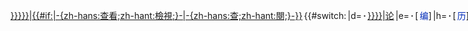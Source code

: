 <includeonly><span class="noprint plainlinks navbar" style="white-space:nowrap;word-spacing:-.12em;"><!--
-->[[{{transclude|{{{template|{{{1|}}}}}}}}|<span title="-{zh-hans:查看;zh-hant:檢視;}-这个模板">{{#if:{{{view|}}}|-{zh-hans:查看;zh-hant:檢視;}-|-{zh-hans:查;zh-hant:閱;}-}}</span>]]<!--
-->{{#switch: {{{1}}}
|d=&#32;<b>&middot;</b>&#32;[[{{TALKPAGENAME:{{transclude|{{{template}}}}}}}|<span title="关于这个模板的讨论页面">论</span>]]
|e=&#32;<b>&middot;</b>&#32;[{{fullurl:{{transclude|{{{template}}}}}|action=edit}} <span style="color:#002bb8;" title="您可以编辑这个模板。请在储存变更之前先预览">编</span>]
|h=&#32;<b>&middot;</b>&#32;[{{fullurl:{{transclude|{{{template}}}}}|action=history}} <span style="color:#002bb8;" title="-{zh-hans:查看;zh-hant:查詢;}-这个模板的编辑历史">历</span>]
|m=&#32;<b>&middot;</b>&#32;[{{fullurl:Special:Movepage|target={{transclude|{{{template}}}}}}} <span style="color:#002bb8;" title="移动这个模板">移</span>]
|w=&#32;<b>&middot;</b>&#32;[{{fullurl:{{transclude|{{{template}}}}}|action=watch}} <span style="color:#002bb8;" title="监视这个模板">监</span>]
|talk=&#32;<b>&middot;</b>&#32;[[{{TALKPAGENAME:{{transclude|{{{template}}}}}}}|<span title="关于这个模板的讨论页面">讨论</span>]]
|edit=&#32;<b>&middot;</b>&#32;[{{fullurl:{{transclude|{{{template}}}}}|action=edit}} <span style="color:#002bb8;" title="您可以编辑这个模板。请在储存变更之前先预览">编辑</span>]
|hist=&#32;<b>&middot;</b>&#32;[{{fullurl:{{transclude|{{{template}}}}}|action=history}} <span style="color:#002bb8;" title="-{zh-hans:查看;zh-hant:查詢;}-这个模板的编辑历史">历史</span>]
|move=&#32;<b>&middot;</b>&#32;[{{fullurl:Special:Movepage|target={{transclude|{{{template}}}}}}} <span style="color:#002bb8;" title="移动这个模板">移动</span>]
|watch=&#32;<b>&middot;</b>&#32;[{{fullurl:{{transclude|{{{template}}}}}|action=watch}} <span style="color:#002bb8;" title="监视这个模板">监视</span>]
}}<!--
-->{{#switch: {{{2}}}
|d=&#32;<b>&middot;</b>&#32;[[{{TALKPAGENAME:{{transclude|{{{template}}}}}}}|<span title="关于这个模板的讨论页面">论</span>]]
|e=&#32;<b>&middot;</b>&#32;[{{fullurl:{{transclude|{{{template}}}}}|action=edit}} <span style="color:#002bb8;" title="您可以编辑这个模板。请在储存变更之前先预览">编</span>]
|h=&#32;<b>&middot;</b>&#32;[{{fullurl:{{transclude|{{{template}}}}}|action=history}} <span style="color:#002bb8;" title="-{zh-hans:查看;zh-hant:查詢;}-这个模板的编辑历史">历</span>]
|m=&#32;<b>&middot;</b>&#32;[{{fullurl:Special:Movepage|target={{transclude|{{{template}}}}}}} <span style="color:#002bb8;" title="移动这个模板">移</span>]
|w=&#32;<b>&middot;</b>&#32;[{{fullurl:{{transclude|{{{template}}}}}|action=watch}} <span style="color:#002bb8;" title="监视这个模板">监</span>]
|talk=&#32;<b>&middot;</b>&#32;[[{{TALKPAGENAME:{{transclude|{{{template}}}}}}}|<span title="关于这个模板的讨论页面">讨论</span>]]
|edit=&#32;<b>&middot;</b>&#32;[{{fullurl:{{transclude|{{{template}}}}}|action=edit}} <span style="color:#002bb8;" title="您可以编辑这个模板。请在储存变更之前先预览">编辑</span>]
|hist=&#32;<b>&middot;</b>&#32;[{{fullurl:{{transclude|{{{template}}}}}|action=history}} <span style="color:#002bb8;" title="-{zh-hans:查看;zh-hant:查詢;}-这个模板的编辑历史">历史</span>]
|move=&#32;<b>&middot;</b>&#32;[{{fullurl:Special:Movepage|target={{transclude|{{{template}}}}}}} <span style="color:#002bb8;" title="移动这个模板">移动</span>]
|watch=&#32;<b>&middot;</b>&#32;[{{fullurl:{{transclude|{{{template}}}}}|action=watch}} <span style="color:#002bb8;" title="监视这个模板">监视</span>]
}}<!--
-->{{#switch: {{{3}}}
|d=&#32;<b>&middot;</b>&#32;[[{{TALKPAGENAME:{{transclude|{{{template}}}}}}}|<span title="关于这个模板的讨论页面">论</span>]]
|e=&#32;<b>&middot;</b>&#32;[{{fullurl:{{transclude|{{{template}}}}}|action=edit}} <span style="color:#002bb8;" title="您可以编辑这个模板。请在储存变更之前先预览">编</span>]
|h=&#32;<b>&middot;</b>&#32;[{{fullurl:{{transclude|{{{template}}}}}|action=history}} <span style="color:#002bb8;" title="-{zh-hans:查看;zh-hant:查詢;}-这个模板的编辑历史">历</span>]
|m=&#32;<b>&middot;</b>&#32;[{{fullurl:Special:Movepage|target={{transclude|{{{template}}}}}}} <span style="color:#002bb8;" title="移动这个模板">移</span>]
|w=&#32;<b>&middot;</b>&#32;[{{fullurl:{{transclude|{{{template}}}}}|action=watch}} <span style="color:#002bb8;" title="监视这个模板">监</span>]
|talk=&#32;<b>&middot;</b>&#32;[[{{TALKPAGENAME:{{transclude|{{{template}}}}}}}|<span title="关于这个模板的讨论页面">讨论</span>]]
|edit=&#32;<b>&middot;</b>&#32;[{{fullurl:{{transclude|{{{template}}}}}|action=edit}} <span style="color:#002bb8;" title="您可以编辑这个模板。请在储存变更之前先预览">编辑</span>]
|hist=&#32;<b>&middot;</b>&#32;[{{fullurl:{{transclude|{{{template}}}}}|action=history}} <span style="color:#002bb8;" title="-{zh-hans:查看;zh-hant:查詢;}-这个模板的编辑历史">历史</span>]
|move=&#32;<b>&middot;</b>&#32;[{{fullurl:Special:Movepage|target={{transclude|{{{template}}}}}}} <span style="color:#002bb8;" title="移动这个模板">移动</span>]
|watch=&#32;<b>&middot;</b>&#32;[{{fullurl:{{transclude|{{{template}}}}}|action=watch}} <span style="color:#002bb8;" title="监视这个模板">监视</span>]
}}<!--
-->{{#switch: {{{4}}}
|d=&#32;<b>&middot;</b>&#32;[[{{TALKPAGENAME:{{transclude|{{{template}}}}}}}|<span title="关于这个模板的讨论页面">论</span>]]
|e=&#32;<b>&middot;</b>&#32;[{{fullurl:{{transclude|{{{template}}}}}|action=edit}} <span style="color:#002bb8;" title="您可以编辑这个模板。请在储存变更之前先预览">编</span>]
|h=&#32;<b>&middot;</b>&#32;[{{fullurl:{{transclude|{{{template}}}}}|action=history}} <span style="color:#002bb8;" title="-{zh-hans:查看;zh-hant:查詢;}-这个模板的编辑历史">历</span>]
|m=&#32;<b>&middot;</b>&#32;[{{fullurl:Special:Movepage|target={{transclude|{{{template}}}}}}} <span style="color:#002bb8;" title="移动这个模板">移</span>]
|w=&#32;<b>&middot;</b>&#32;[{{fullurl:{{transclude|{{{template}}}}}|action=watch}} <span style="color:#002bb8;" title="监视这个模板">监</span>]
|talk=&#32;<b>&middot;</b>&#32;[[{{TALKPAGENAME:{{transclude|{{{template}}}}}}}|<span title="关于这个模板的讨论页面">讨论</span>]]
|edit=&#32;<b>&middot;</b>&#32;[{{fullurl:{{transclude|{{{template}}}}}|action=edit}} <span style="color:#002bb8;" title="您可以编辑这个模板。请在储存变更之前先预览">编辑</span>]
|hist=&#32;<b>&middot;</b>&#32;[{{fullurl:{{transclude|{{{template}}}}}|action=history}} <span style="color:#002bb8;" title="-{zh-hans:查看;zh-hant:查詢;}-这个模板的编辑历史">历史</span>]
|move=&#32;<b>&middot;</b>&#32;[{{fullurl:Special:Movepage|target={{transclude|{{{template}}}}}}} <span style="color:#002bb8;" title="移动这个模板">移动</span>]
|watch=&#32;<b>&middot;</b>&#32;[{{fullurl:{{transclude|{{{template}}}}}|action=watch}} <span style="color:#002bb8;" title="监视这个模板">监视</span>]
}}<!--
-->{{#switch: {{{5}}}
|d=&#32;<b>&middot;</b>&#32;[[{{TALKPAGENAME:{{transclude|{{{template}}}}}}}|<span title="关于这个模板的讨论页面">论</span>]]
|e=&#32;<b>&middot;</b>&#32;[{{fullurl:{{transclude|{{{template}}}}}|action=edit}} <span style="color:#002bb8;" title="您可以编辑这个模板。请在储存变更之前先预览">编</span>]
|h=&#32;<b>&middot;</b>&#32;[{{fullurl:{{transclude|{{{template}}}}}|action=history}} <span style="color:#002bb8;" title="-{zh-hans:查看;zh-hant:查詢;}-这个模板的编辑历史">历</span>]
|m=&#32;<b>&middot;</b>&#32;[{{fullurl:Special:Movepage|target={{transclude|{{{template}}}}}}} <span style="color:#002bb8;" title="移动这个模板">移</span>]
|w=&#32;<b>&middot;</b>&#32;[{{fullurl:{{transclude|{{{template}}}}}|action=watch}} <span style="color:#002bb8;" title="监视这个模板">监</span>]
|talk=&#32;<b>&middot;</b>&#32;[[{{TALKPAGENAME:{{transclude|{{{template}}}}}}}|<span title="关于这个模板的讨论页面">讨论</span>]]
|edit=&#32;<b>&middot;</b>&#32;[{{fullurl:{{transclude|{{{template}}}}}|action=edit}} <span style="color:#002bb8;" title="您可以编辑这个模板。请在储存变更之前先预览">编辑</span>]
|hist=&#32;<b>&middot;</b>&#32;[{{fullurl:{{transclude|{{{template}}}}}|action=history}} <span style="color:#002bb8;" title="-{zh-hans:查看;zh-hant:查詢;}-这个模板的编辑历史">历史</span>]
|move=&#32;<b>&middot;</b>&#32;[{{fullurl:Special:Movepage|target={{transclude|{{{template}}}}}}} <span style="color:#002bb8;" title="移动这个模板">移动</span>]
|watch=&#32;<b>&middot;</b>&#32;[{{fullurl:{{transclude|{{{template}}}}}|action=watch}} <span style="color:#002bb8;" title="监视这个模板">监视</span>]
}}</span><!--
--></includeonly><noinclude>
{{documentation}}
</noinclude>